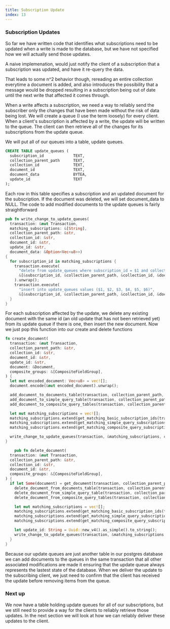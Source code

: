 ```yaml
---
title: Subscription Update
index: 13
---
```

### Subscription Updates

So far we have written code that identifies what subscriptions need to be
updated when a write is made to the database, but we have not specified how we will
actually send those updates.

A naive implemenation, would just notify the client of a subscription that a
subscription was updated, and have it re-query the data.

That leads to some n^2 behavior though, rereading an entire collection everytime
a document is added, and also introduces the possibility that a
message would be dropped resulting in a subscription being out of date until the
next write that affected it comes through.

When a write affects a subscription, we need a way to reliably send the subscriber
only the changes that have been made without the risk of data being lost. We will create a
queue (I use the term loosely) for every client. When a
client's subscription is affected by a write, the update will be written to the queue.
The client can then retrieve all of the changes for its subscriptions from the
update queue.

We will put all of our queues into a table, update queues.

```sql
CREATE TABLE update_queues (
  subscription_id             TEXT,
  collection_parent_path      TEXT,
  collection_id               TEXT,
  document_id                 TEXT,
  document_data               BYTEA,
  update_id                   TEXT
);
```

Each row in this table specifies a subscription and an updated document for the
subscription. If the document was deleted, we will set document_data to NULL.
The code to add modified documents to the update queues is fairly straightforward

```rust
pub fn write_change_to_update_queues(
  transaction: &mut Transaction,
  matching_subscriptions: &[String],
  collection_parent_path: &str,
  collection_id: &str,
  document_id: &str,
  update_id: &str,
  document_data: &Option<Vec<u8>>)
{
  for subscription_id in matching_subscriptions {
    transaction.execute(
      "delete from update_queues where subscription_id = $1 and collection_parent_path = $2 and collection_id = $3 and document_id = $4",
      &[&subscription_id, &collection_parent_path, &collection_id, &document_id],
    ).unwrap();
    transaction.execute(
      "insert into update_queues values ($1, $2, $3, $4, $5, $6)",
      &[&subscription_id, &collection_parent_path, &collection_id, &document_id, &document_data, &update_id]).unwrap();
  }
}
```

For each subscription affected by the update, we delete any existing document 
with the same id (an old update that has not been retrieved yet) from its 
update queue if there is one, then insert the new document. Now we just
pop this function into our create and delete functions

```rust
fn create_document(
  transaction: &mut Transaction,
  collection_parent_path: &str,
  collection_id: &str,
  document_id: &str,
  update_id: &str,
  document: &Document,
  composite_groups: &[CompositeFieldGroup],
) {
  let mut encoded_document: Vec<u8> = vec![];
  document.encode(&mut encoded_document).unwrap();

  add_document_to_documents_table(transaction, collection_parent_path, collection_id, document_id, update_id, &encoded_document);
  add_document_to_simple_query_table(transaction, collection_parent_path, collection_id, document_id, document);
  add_document_to_composite_query_tables(transaction, collection_parent_path, collection_id, document_id, document, composite_groups);

  let mut matching_subscriptions = vec![];
  matching_subscriptions.extend(get_matching_basic_subscription_ids(transaction, collection_parent_path, collection_id, document_id).into_iter());
  matching_subscriptions.extend(get_matching_simple_query_subscriptions(transaction, collection_parent_path, collection_id, document).into_iter());
  matching_subscriptions.extend(get_matching_composite_query_subscriptions(transaction, document, composite_groups).into_iter());

  write_change_to_update_queues(transaction, &matching_subscriptions, collection_parent_path, collection_id, document_id, update_id, &Some(encoded_document));
}
```

```rust
	pub fn delete_document(
  transaction: &mut Transaction,
  collection_parent_path: &str,
  collection_id: &str,
  document_id: &str,
  composite_groups: &[CompositeFieldGroup],
) {
  if let Some(document) = get_document(transaction, collection_parent_path, collection_id, document_id) {
    delete_document_from_documents_table(transaction, collection_parent_path, collection_id, document_id);
    delete_document_from_simple_query_table(transaction, collection_parent_path, collection_id, document_id);
    delete_document_from_composite_query_tables(transaction, collection_parent_path, collection_id, document_id, composite_groups);

    let mut matching_subscriptions = vec![];
    matching_subscriptions.extend(get_matching_basic_subscription_ids(transaction, collection_parent_path, collection_id, document_id).into_iter());
    matching_subscriptions.extend(get_matching_simple_query_subscriptions(transaction, collection_parent_path, collection_id, &document).into_iter());
    matching_subscriptions.extend(get_matching_composite_query_subscriptions(transaction, &document, composite_groups).into_iter());

    let update_id: String = Uuid::new_v4().as_simple().to_string();
    write_change_to_update_queues(transaction, &matching_subscriptions, collection_parent_path, collection_id, document_id, &update_id, &None);
  }
}
```

Because our update queues are just another table in our postgres database we can add documents
to the queues in the same transaction that all other associated
modifications are made it ensuring that the update queue always represents the 
lastest state of the database. When we deliver the update to the subscribing 
client, we just need to confirm that the client has received the update before 
removing items from the queue.

### Next up

We now have a table holding update queues for all of our subscriptions, but we
still need to provide a way for the clients to reliably retrieve those updates.
In the next section we will look at how we can reliably deliver these updates to
the client.
